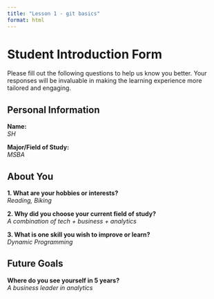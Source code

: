 ```yaml
---
title: "Lesson 1 - git basics"
format: html
---
```


# Student Introduction Form

Please fill out the following questions to help us know you better. Your responses will be invaluable in making the learning experience more tailored and engaging.

## Personal Information

**Name:**  
_SH_

**Major/Field of Study:**  
_MSBA_

## About You

**1. What are your hobbies or interests?**  
_Reading, Biking_

**2. Why did you choose your current field of study?**  
_A combination of tech + business + analytics_

**3. What is one skill you wish to improve or learn?**  
_Dynamic Programming_

## Future Goals

**Where do you see yourself in 5 years?**  
_A business leader in analytics_
